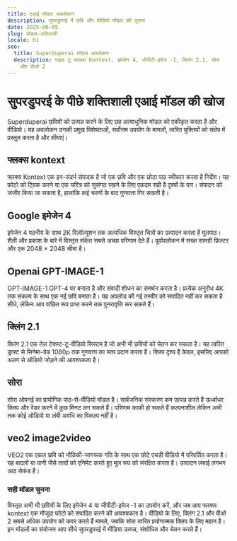 ```yaml
---
title: एआई मॉडल अवलोकन
description: सुपरडुपरई में छवि और वीडियो मॉडल की तुलना
date: 2025-06-05
slug: मॉडल-अतिव्यापी
locale: hi
seo:
  title: Superduperai मॉडल अवलोकन
  description: गाइड टू फ्लक्स Kontext, इमेजेन 4, जीपीटी-इमेज -1, क्लिंग 2.1, सोरा
    और वीओ 2
---
```

# सुपरडुपरई के पीछे शक्तिशाली एआई मॉडल की खोज

Superduperai छवियों को उत्पन्न करने के लिए छह अत्याधुनिक मॉडल को एकीकृत करता है और
वीडियो। यह अवलोकन उनकी प्रमुख विशेषताओं, सर्वोत्तम उपयोग के मामलों, त्वरित युक्तियों को संक्षेप में प्रस्तुत करता है
और सीमाएं।

## फ्लक्स kontext
फ्लक्स Kontext एक इन-संदर्भ संपादक है जो एक छवि और एक छोटा पाठ स्वीकार करता है
निर्देश। यह फ़ोटो को ट्विक करने या एक चरित्र को सुसंगत रखने के लिए एकदम सही है
दृश्यों के पार। संपादन को जंजीर किया जा सकता है, हालांकि कई चरणों के बाद गुणवत्ता गिर सकती है।

## Google इमेजेन 4
इमेजेन 4 पठनीय के साथ 2K रिज़ॉल्यूशन तक अत्यधिक विस्तृत चित्रों का उत्पादन करता है
मूलपाठ। शैली और प्रकाश के बारे में विस्तृत संकेत सबसे अच्छा परिणाम देते हैं।
पूर्वावलोकन में सख्त सामग्री फ़िल्टर और एक 2048 × 2048 सीमा है।

## Openai GPT-IMAGE-1
GPT-IMAGE-1 GPT-4 पर बनाता है और संवादी शोधन का समर्थन करता है। प्रत्येक अनुरोध
4K तक संकल्प के साथ एक नई छवि बनाता है। यह अपलोड की गई तस्वीर को संपादित नहीं कर सकता है
सीधे, लेकिन आप वांछित रूप प्राप्त करने तक पुनरावृत्ति कर सकते हैं।

## क्लिंग 2.1
क्लिंग 2.1 एक तेज़ टेक्स्ट-टू-वीडियो सिस्टम है जो अभी भी छवियों को चेतन कर सकता है। यह
त्वरित ड्राफ्ट से सिनेमा-ग्रेड 1080p तक गुणवत्ता का स्तर प्रदान करता है। क्लिप दृश्य हैं
केवल, इसलिए आपको अलग से ऑडियो जोड़ने की आवश्यकता है।

## सोरा
सोरा ओपनई का प्रायोगिक पाठ-से-वीडियो मॉडल है। सार्वजनिक संस्करण कम उत्पन्न करते हैं
ऊर्ध्वाधर क्लिप और रेंडर करने में कुछ मिनट लग सकते हैं। परिणाम काफी हो सकते हैं
कल्पनाशील लेकिन अभी तक कोई ऑडियो या लंबी अवधि का विकल्प नहीं है।

## veo2 image2video
VEO2 एक एकल छवि को भौतिकी-जागरूक गति के साथ एक छोटे एचडी वीडियो में परिवर्तित करता है। यह
बादलों या पानी जैसे तत्वों को एनिमेट करते हुए मूल रूप को संरक्षित करता है। उत्पादन
लंबाई लगभग आठ सेकंड है।

### सही मॉडल चुनना
विस्तृत अभी भी छवियों के लिए इमेजेन 4 या जीपीटी-इमेज -1 का उपयोग करें, और जब आप फ्लक्स kontext
एक मौजूदा फोटो को संपादित करने की आवश्यकता है। वीडियो के लिए, क्लिंग 2.1 और वीओ 2 सबसे अधिक उपयोग को कवर करते हैं
मामले, जबकि सोरा त्वरित प्रयोगात्मक क्लिप के लिए महान है। इन मॉडलों का संयोजन
आप सीधे सुपरडुपरई में मीडिया उत्पन्न, संशोधित और चेतन करते हैं।
